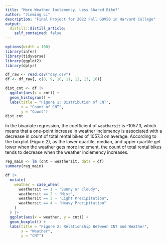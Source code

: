 ```yaml
---
title: "More Weather Inclemency, Less Shared Bike?"
author: "Jinming Li"
description: "Final Project for 2022 Fall GOV50 in Harvard College"
output:
  distill::distill_article:
    self_contained: false
---
```


```r
options(width = 100)
library(infer)
library(tidyverse)
library(ggplot2)
library(dplyr)
```




```r
df_raw <- read.csv("day.csv")
df <- df_raw[, c(8, 9, 10, 11, 12, 13, 16)]

dist_cnt <- df |>
  ggplot(aes(x = cnt)) +
  geom_histogram() +
  labs(title = "Figure 1: Distribution of CNT",
       x = "Count of CNT",
       y = "Count")
dist_cnt
```


In the bivariate regression, the coefficient of `weathersit` is -1057.3, which means that a one-point increase in weather inclemency is associated with a decrease in count of total rental bikes of 1057.3 on average. According to the boxplot (Figure 2), as the lower quartile, median, and upper quartile get lower when the weather gets more inclement, the count of total rental bikes tends to decrease when the weather inclemency increases.

```r
reg_main <- lm (cnt ~ weathersit, data = df)
summary(reg_main)

df |>
  mutate(
    weather = case_when(
      weathersit == 1 ~ "Sunny or Cloudy",
      weathersit == 2 ~ "Mist",
      weathersit == 3 ~ "Light Precipitation",
      weathersit == 4 ~ "Heavy Precipitation"
    )
  ) |>
  ggplot(aes(x = weather, y = cnt)) +
  geom_boxplot() +
  labs(title = "Figure 2: Relationship Between CNT and Weather",
       x = "Weather",
       y = "CNT")
```

